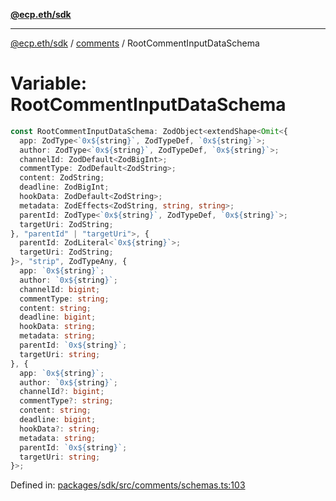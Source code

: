 [**@ecp.eth/sdk**](../../index.mdx)

***

[@ecp.eth/sdk](/sdk-reference/index.mdx) / [comments](/sdk-reference/comments/index.mdx) / RootCommentInputDataSchema

# Variable: RootCommentInputDataSchema

```ts
const RootCommentInputDataSchema: ZodObject<extendShape<Omit<{
  app: ZodType<`0x${string}`, ZodTypeDef, `0x${string}`>;
  author: ZodType<`0x${string}`, ZodTypeDef, `0x${string}`>;
  channelId: ZodDefault<ZodBigInt>;
  commentType: ZodDefault<ZodString>;
  content: ZodString;
  deadline: ZodBigInt;
  hookData: ZodDefault<ZodString>;
  metadata: ZodEffects<ZodString, string, string>;
  parentId: ZodType<`0x${string}`, ZodTypeDef, `0x${string}`>;
  targetUri: ZodString;
}, "parentId" | "targetUri">, {
  parentId: ZodLiteral<`0x${string}`>;
  targetUri: ZodString;
}>, "strip", ZodTypeAny, {
  app: `0x${string}`;
  author: `0x${string}`;
  channelId: bigint;
  commentType: string;
  content: string;
  deadline: bigint;
  hookData: string;
  metadata: string;
  parentId: `0x${string}`;
  targetUri: string;
}, {
  app: `0x${string}`;
  author: `0x${string}`;
  channelId?: bigint;
  commentType?: string;
  content: string;
  deadline: bigint;
  hookData?: string;
  metadata: string;
  parentId: `0x${string}`;
  targetUri: string;
}>;
```

Defined in: [packages/sdk/src/comments/schemas.ts:103](https://github.com/ecp-eth/comments-monorepo/blob/main/packages/sdk/src/comments/schemas.ts#L103)

